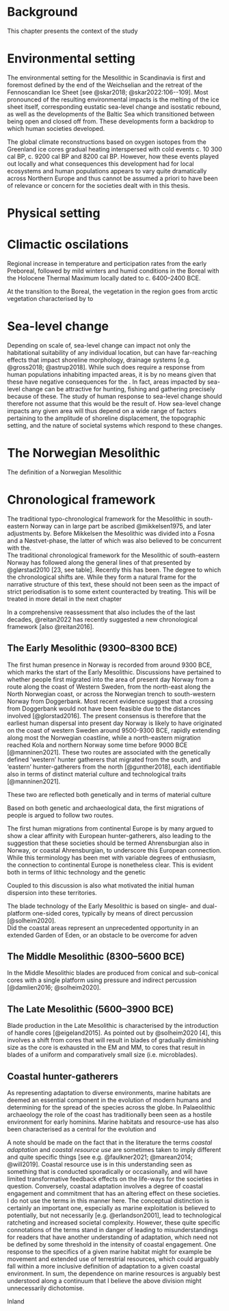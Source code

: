 # Background
This chapter presents the context of the study


# Environmental setting

The environmental setting for the Mesolithic in Scandinavia is first and foremost defined by the end of the Weichselian and the retreat of the Fennoscandian Ice Sheet [see @skar2018; @skar2022:106--109]. Most pronounced of the resulting environmental impacts is the melting of the ice sheet itself, corresponding eustatic sea-level change and isostatic rebound, as well as the developments of the Baltic Sea which transitioned between being open and closed off from. These developments form a  backdrop to which human societies developed. 

The global climate reconstructions based on oxygen isotopes from the Greenland ice cores  gradual heating interspersed with cold events c. 10 300 cal BP, c. 9200 cal BP and 8200 cal BP. However, how these events played out locally and what consequences this development had for local ecosystems and human populations appears to vary quite dramatically across Northern Europe and thus cannot be assumed a priori to have been of relevance or concern for the societies dealt with in this thesis. 

# Physical setting

# Climactic oscilations


Regional increase in temperature and perticipation rates from the early Preboreal, followed by mild winters and humid conditions in the Boreal with the Holocene Thermal Maximum locally dated to c. 6400--2400 BCE.  

At the transition to the Boreal, the vegetation in the region goes from arctic vegetation characterised by to  

# Sea-level change
Depending on scale of, sea-level change can impact not only the habitational suitability of any individual location, but can have far-reaching effects that impact shoreline morphology, drainage systems [e.g. @gross2018; @astrup2018]. While such does require a response from human populations inhabiting impacted areas, it is by no means given that these have negative consequences for the . In fact, areas impacted by sea-level change can be attractive for hunting, fishing and gathering precisely because of these. The study of human response to sea-level change should therefore not assume that this would be the result of. How sea-level change impacts any given area will thus depend on a wide range of factors pertaining to the amplitude of shoreline displacement, the topographic setting, and the nature of societal systems which respond to these changes.

# The Norwegian Mesolithic

The definition of a Norwegian Mesolithic 

# Chronological framework

The traditional typo-chronological framework for the Mesolithic in south-eastern Norway can in large part be ascribed @mikkelsen1975, and later adjustments by. Before Mikkelsen the Mesolithic was divided into a Fosna and a Nøstvet-phase, the latter of which was also believed to be concurrent with the.  
The traditional chronological framework for the Mesolithic of south-eastern Norway has followed along the general lines of that presented by @glørstad2010[23, see table]. Recently this has been. The degree to which the chronological shifts are. While they form a natural frame for the narrative structure of this text, these should not been seen as the impact of strict periodisation is to some extent counteracted by treating. This will be treated in more detail in the next chapter 

In a comprehensive reassessment that also includes the of the last decades, @reitan2022 has recently suggested a new chronological framework [also @reitan2016]. 



## The Early Mesolithic (9300--8300 BCE)

The first human presence in Norway is recorded from around 9300 BCE, which marks the start of the Early Mesolithic. Discussions have pertained to whether people first migrated into the area of present day Norway from a route along the coast of Western Sweden, from the north-east along the North Norwegian coast, or across the Norwegian trench to south-western Norway from Doggerbank. Most recent evidence suggest that a crossing from Doggerbank would not have been feasible due to the distances involved [@glorstad2016]. The present consensus is therefore that the earliest human dispersal into present day Norway is likely to have originated on the coast of western Sweden around 9500-9300 BCE, rapidly extending along most the Norwegian coastline, while a north-eastern migration reached Kola and northern Norway some time before 9000 BCE [@manninen2021]. These two routes are associated with the genetically defined 'western' hunter gatherers that migrated from the south, and 'eastern' hunter-gatherers from the north [@gunther2018], each identifiable also in terms of distinct material culture and technological traits [@manninen2021].

These two are reflected both genetically and in terms of material culture

Based on both genetic and archaeological data, the first migrations of people is argued to follow two routes.

The first human migrations from continental Europe is by many argued to show a clear affinity with European hunter-gatherers, also leading to the suggestion that these societies should be termed Ahrensburgian also in Norway, or coastal Ahrensburgian, to underscore this European connection. While this terminology has been met with variable degrees of enthusiasm, the connection to continental Europe is nonetheless clear. This is evident both in terms of lithic technology and the genetic    

Coupled to this discussion is also what motivated the initial human dispersion into these territories. 

The blade technology of the Early Mesolithic is based on single- and dual-platform one-sided cores, typically by means of direct percussion [@solheim2020].  
Did the coastal areas represent an unprecedented opportunity in an extended Garden of Eden, or an obstacle to be overcome for adven


## The Middle Mesolithic (8300--5600 BCE)

In the Middle Mesolithic blades are produced from conical and sub-conical cores with a single platform using pressure and indirect percussion [@damlien2016; @solheim2020].

## The Late Mesolithic (5600--3900 BCE)

Blade production in the Late Mesolithic is characterised by the introduction of handle cores [@eigeland2015]. As pointed out by @solheim2020[4], this involves a shift from cores that will result in blades of gradually diminishing size as the core is exhausted in the EM and MM, to cores that result in blades of a uniform and comparatively small size (i.e. microblades). 

## Coastal hunter-gatherers
As representing adaptation to diverse environments, marine habitats are deemed an essential component in the evolution of modern humans and determining for the spread of the species across the globe. In Palaeolithic archaeology the role of the coast has traditionally been seen as a hostile environment for early hominins. Marine habitats and resource-use has also been characterised as a central for the evolution and 

A note should be made on the fact that in the literature the terms *coastal adaptation* and *coastal resource use* are sometimes taken to imply different and quite specific things [see e.g. @faulkner2021; @marean2014; @will2019]. Coastal resource use is in this understanding seen as something that is conducted sporadically or occasionally, and will have limited transformative feedback effects on the life-ways for the societies in question. Conversely, coastal adaptation involves a degree of coastal engagement and commitment that has an altering effect on these societies. I do not use the terms in this manner here. The conceptual distinction is certainly an important one, especially as marine exploitation is believed to potentially, but not necessarily [e.g. @erlandson2001], lead to technological ratcheting and increased societal complexity. However, these quite specific connotations of the terms stand in danger of leading to misunderstandings for readers that have another understanding of adaptation, which need not be defined by some threshold in the intensity of coastal engagement. One response to the specifics of a given marine habitat might for example be movement and extended use of terrestrial resources, which could arguably fall within a more inclusive definition of adaptation to a given coastal environment. In sum, the dependence on marine resources is arguably best understood along a continuum that I believe the above division might unnecessarily dichotomise. 




Inland
